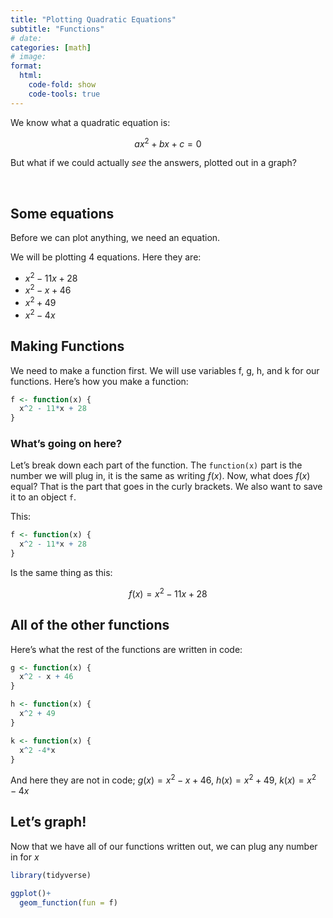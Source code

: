 ```yaml
---
title: "Plotting Quadratic Equations"
subtitle: "Functions"
# date: 
categories: [math]
# image: 
format:
  html:
    code-fold: show
    code-tools: true
---
```


We know what a quadratic equation is:

$$
ax^2 + bx + c = 0
$$

But what if we could actually *see* the answers, plotted out in a graph?

\ 

## Some equations

Before we can plot anything, we need an equation.

We will be plotting 4 equations. Here they are:

- $x^2 - 11x + 28$
- $x^2 - x + 46$
- $x^2 + 49$
- $x^2 -4x$

## Making Functions

We need to make a function first. We will use variables f, g, h, and k for our functions. Here's how you make a function:

```r
f <- function(x) {
  x^2 - 11*x + 28
}
```

### What's going on here?

Let's break down each part of the function. The `function(x)` part is the number we will plug in, it is the same as writing $f(x)$. Now, what does $f(x)$ equal? That is the part that goes in the curly brackets. We also want to save it to an object `f`.

This:

```r
f <- function(x) {
  x^2 - 11*x + 28
}
```

Is the same thing as this:

$$
f(x) = x^2 - 11x + 28
$$

## All of the other functions

Here's what the rest of the functions are written in code:

``` r
g <- function(x) {
  x^2 - x + 46
}

h <- function(x) {
  x^2 + 49
}

k <- function(x) {
  x^2 -4*x
}
```

And here they are not in code; $g(x) = x^2 - x + 46$, $h(x) = x^2 + 49$, $k(x) = x^2 - 4x$

## Let's graph!

Now that we have all of our functions written out, we can plug any number in for $x$


```r
library(tidyverse)

ggplot()+
  geom_function(fun = f)
```







